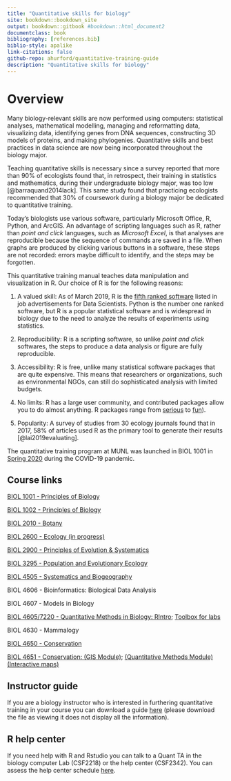 ```yaml
--- 
title: "Quantitative skills for biology"
site: bookdown::bookdown_site
output: bookdown::gitbook #bookdown::html_document2
documentclass: book
bibliography: [references.bib]
biblio-style: apalike
link-citations: false 
github-repo: ahurford/quantitative-training-guide
description: "Quantitative skills for biology"
---
```


# Overview {#intro}

Many biology-relevant skills are now performed using computers: statistical analyses, mathematical modelling, managing and reformatting data, visualizing data, identifying genes from DNA sequences, constructing 3D models of proteins, and making phylogenies. Quantitative skills and best practices in data science are now being incorporated throughout the biology major.

Teaching quantitative skills is necessary since a survey reported that more than 90% of ecologists found that, in retrospect, their training in statistics and mathematics, during their undergraduate biology major, was too low [@barraquand2014lack]. This same study found that practicing ecologists recommended that 30% of coursework during a biology major be dedicated to quantitative training.

Today's biologists use various software, particularly Microsoft Office, R, Python, and ArcGIS. An advantage of scripting languages such as R, rather than _point and click_ languages, such as _Microsoft Excel_, is that analyses are reproducible because the sequence of commands are saved in a file. When graphs are produced by clicking various buttons in a software, these steps are not recorded: errors maybe difficult to identify, and the steps may be forgotten.

This quantitative training manual teaches data manipulation and visualization in R. Our choice of R is for the following reasons:

1. A valued skill: As of March 2019, R is the [fifth ranked software](http://r4stats.com/articles/popularity/) listed in job advertisements for Data Scientists. Python is the number one ranked software, but R is a popular statistical software and is widespread in biology due to the need to analyze the results of experiments using statistics.

1. Reproducibility: R is a scripting software, so unlike _point and click_ softwares, the steps to produce a data analysis or figure are fully reproducible.

1. Accessibility: R is free, unlike many statistical software packages that are quite expensive. This means that researchers or organizations, such as environmental NGOs, can still do sophisticated analysis with limited budgets. 

1. No limits: R has a large user community, and contributed packages allow you to do almost anything. R packages range from [serious](https://rviews.rstudio.com/2017/10/09/population-modeling-in-r/) to [fun](https://www.r-bloggers.com/useless-but-fun-r-packages/)).

1. Popularity: A survey of studies from 30 ecology journals found that in 2017, 58% of articles used R as the primary tool to generate their results [@lai2019evaluating].

The quantitative training program at MUNL was launched in BIOL 1001 in [Spring 2020](https://gazette.mun.ca/teaching-and-learning/culture-change/) during the COVID-19 pandemic.


## Course links

[BIOL 1001 - Principles of Biology](https://ahurford.github.io/BIOL-1001/index.html)

[BIOL 1002 - Principles of Biology](https://ahurford.github.io/biol-1002/)

[BIOL 2010 - Botany](https://ahurford.github.io/walkThroughWoodsGuide/)

[BIOL 2600 - Ecology (in progress)](https://ahurford.github.io/biol_2600_bookdown/)

[BIOL 2900 - Principles of Evolution & Systematics](https://jlb686.github.io/BIOL-2900-Evolution/)

[BIOL 3295 - Population and Evolutionary Ecology](https://ahurford.github.io/BIOL-3295-Fall-2020/)

[BIOL 4505 - Systematics and Biogeography](https://ahurford.github.io/Ecogeographic-variation/)

BIOL 4606 - Bioinformatics: Biological Data Analysis 

BIOL 4607 - Models in Biology

[BIOL 4605/7220 -  Quantitative Methods in Biology: RIntro](https://www.mun.ca/biology/schneider/b4605/StatProg/Rintro/); [Toolbox for labs](https://www.mun.ca/biology/schneider/b4605/StatProg/Rcode.pdf)

BIOL 4630 - Mammalogy

[BIOL 4650 - Conservation](https://ahurford.github.io/BIOL4650-marine_conservation/)

[BIOL 4651 - Conservation: (GIS Module)](https://nlboreal.github.io/ConservationGIS/); [(Quantitative Methods Module)](https://nlboreal.github.io/ConsBiolQuantFun/) [(Interactive maps)](https://bookdown.org/ededeban/ConsBioMap/)

## Instructor guide
If you are a biology instructor who is interested in furthering quantitative training in your course you can download a guide [here](https://github.com/ahurford/quant-guide-all-courses/blob/master/files/Instructor_Guide.pdf) (please download the file as viewing it does not display all the information).

## R help center
If you need help with R and Rstudio you can talk to a Quant TA in the biology computer Lab (CSF2218) or the help center (CSF2342). You can assess the help center schedule [here](https://github.com/ahurford/quant-guide-all-courses/blob/master/R-help/R_help_schedule_winter_2023.pdf).

